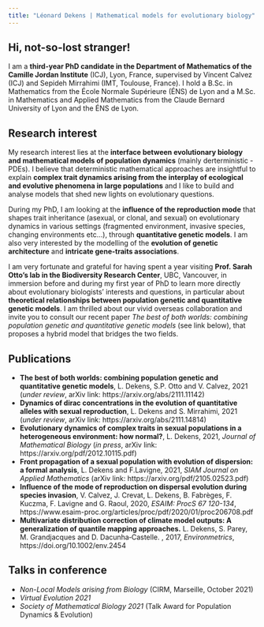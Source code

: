 ```yaml
---
title: "Léonard Dekens | Mathematical models for evolutionary biology"
---
```

  
## Hi, not-so-lost stranger!  

I am a __third-year PhD candidate in the Department of Mathematics of the Camille Jordan Institute__ (ICJ), Lyon, France, supervised by Vincent Calvez (ICJ) and Sepideh Mirrahimi (IMT, Toulouse, France). I hold a B.Sc. in Mathematics from the École Normale Supérieure (ÉNS) de Lyon and a M.Sc. in Mathematics and Applied Mathematics from the Claude Bernard University of Lyon and the ÉNS de Lyon. 


## Research interest  

My research interest lies at the __interface between evolutionary biology and mathematical models of population dynamics__ (mainly derterministic - PDEs). I believe that deterministic mathematical approaches are insightful to explain __complex trait dynamics arising from the interplay of ecological and evolutive phenomena in large populations__ and I like to build and analyse models that shed new lights on evolutionary questions. 

During my PhD, I am looking at the __influence of the reproduction mode__ that shapes trait inheritance (asexual, or clonal, and sexual) on evolutionary dynamics in various settings (fragmented environment, invasive species, changing environments etc...), through __quantitative genetic models__. I am also very interested by the modelling of the __evolution of genetic architecture__ and __intricate gene-traits associations__.

I am very fortunate and grateful for having spent a year visiting __Prof. Sarah Otto's lab in the Biodiversity Research Center__, UBC, Vancouver, in immersion before and during my first year of PhD to learn more directly about evolutionary biologists' interests and questions, in particular about __theoretical relationships between population genetic and quantitative genetic models__. I am thrilled about our vivid overseas collaboration and invite you to consult our recent paper *The best of both worlds: combining population genetic and quantitative genetic models* (see link below), that proposes a hybrid model that bridges the two fields.


## Publications

- __The best of both worlds: combining population genetic and quantitative genetic models__, L. Dekens, S.P. Otto and V. Calvez, 2021 (*under review*, arXiv link: https://arxiv.org/abs/2111.11142)
- __Dynamics of dirac concentrations in the evolution of quantitative alleles with sexual reproduction__, L. Dekens and S. Mirrahimi, 2021 (*under review*, arXiv link: https://arxiv.org/abs/2111.14814)
- __Evolutionary dynamics of complex traits in sexual populations in a heterogeneous environment: how normal?__, L. Dekens, 2021, *Journal of Mathematical Biology* (*in press*, arXiv link: https://arxiv.org/pdf/2012.10115.pdf)
- __Front propagation of a sexual population with evolution of dispersion: a formal analysis__, L. Dekens and F.Lavigne, 2021, *SIAM Journal on Applied Mathematics* (arXiv link: https://arxiv.org/pdf/2105.02523.pdf)
- __Influence of the mode of reproduction on dispersal evolution during species invasion__, V.  Calvez, J.  Crevat, L. Dekens, B.  Fabrèges, F.  Kuczma, F.  Lavigne and G.  Raoul, 2020, *ESAIM: ProcS 67 120-134*, https://www.esaim-proc.org/articles/proc/pdf/2020/01/proc206708.pdf
- __Multivariate distribution correction of climate model outputs: A generalization of quantile mapping approaches.__ L. Dekens, S. Parey, M. Grandjacques and D. Dacunha‐Castelle. , 2017, *Environmetrics*, https://doi.org/10.1002/env.2454 


## Talks in conference

- *Non-Local Models arising from Biology* (CIRM, Marseille, October 2021)
- *Virtual Evolution 2021*
- *Society of Mathematical Biology 2021* (Talk Award for Population Dynamics & Evolution)
